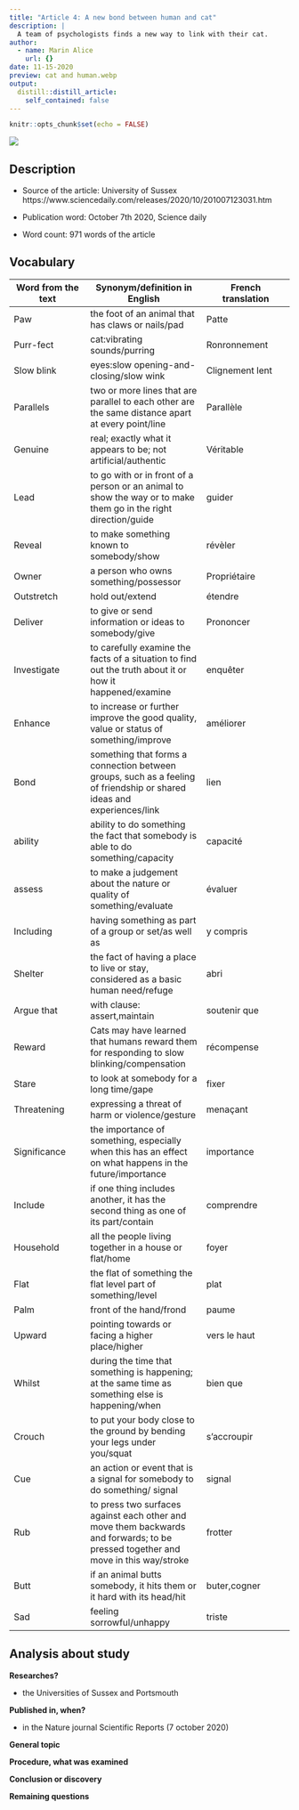 ```yaml
---
title: "Article 4: A new bond between human and cat"
description: |
  A team of psychologists finds a new way to link with their cat.
author:
  - name: Marin Alice
    url: {}
date: 11-15-2020
preview: cat and human.webp
output:
  distill::distill_article:
    self_contained: false
---
```


```r
knitr::opts_chunk$set(echo = FALSE)
```


![](cat and human.webp)

## Description

* Source of the article: University of Sussex https://www.sciencedaily.com/releases/2020/10/201007123031.htm

* Publication word: October 7th 2020, Science daily

* Word count: 971 words of the article

## Vocabulary

**Word from the text** | **Synonym/definition in English** | **French translation**
-----------------------|-----------------------------------|---------------------------
Paw                    |the foot of an animal that has claws or nails/pad |Patte
Purr-fect              |cat:vibrating sounds/purring       | Ronronnement
Slow blink             |eyes:slow opening-and-closing/slow wink |Clignement lent
Parallels              |two or more lines that are parallel to each other are the same distance apart at every point/line | Parallèle
Genuine                |real; exactly what it appears to be; not artificial/authentic |Véritable
Lead                   |to go with or in front of a person or an animal to show the way or to make them go in the right direction/guide |guider
Reveal                 |to make something known to somebody/show |révèler
Owner                  |a person who owns something/possessor    |Propriétaire 
Outstretch             |hold out/extend                          |étendre
Deliver                |to give or send information or ideas to somebody/give | Prononcer
Investigate            |to carefully examine the facts of a situation to find out the truth about it or how it happened/examine |enquêter
Enhance                |to increase or further improve the good quality, value or status of something/improve |améliorer
Bond                   |something that forms a connection between groups, such as a feeling of friendship or shared ideas and experiences/link |lien
ability                |ability to do something the fact that somebody is able to do something/capacity |capacité
assess                 |to make a judgement about the nature or quality of something/evaluate |évaluer
Including              |having something as part of a group or set/as well as |y compris
Shelter                |the fact of having a place to live or stay, considered as a basic human need/refuge |abri
Argue that             |with clause: assert,maintain |soutenir que
Reward                 |Cats may have learned that humans reward them for responding to slow blinking/compensation |récompense
Stare                  |to look at somebody for a long time/gape |fixer 
Threatening            |expressing a threat of harm or violence/gesture |menaçant
Significance           |the importance of something, especially when this has an effect on what happens in the future/importance |importance
Include                |if one thing includes another, it has the second thing as one of its part/contain |comprendre
Household              |all the people living together in a house or flat/home |foyer
Flat                   |the flat of something the flat level part of something/level |plat
Palm                   |front of the hand/frond |paume
Upward                 |pointing towards or facing a higher place/higher |vers le haut
Whilst                 |during the time that something is happening; at the same time as something else is happening/when |bien que
Crouch                 |to put your body close to the ground by bending your legs under you/squat |s'accroupir
Cue                    |an action or event that is a signal for somebody to do something/ signal |signal
Rub                    |to press two surfaces against each other and move them backwards and forwards; to be pressed together and move in this way/stroke |frotter
Butt                   | if an animal butts somebody, it hits them or it hard with its head/hit |buter,cogner
Sad                    |feeling sorrowful/unhappy |triste

## Analysis about study

**Researches?**

  * the Universities of Sussex and Portsmouth

**Published in, when?**

  * in the Nature journal Scientific Reports (7 october 2020)

**General topic**



**Procedure, what was examined**



**Conclusion or discovery**



**Remaining questions**



